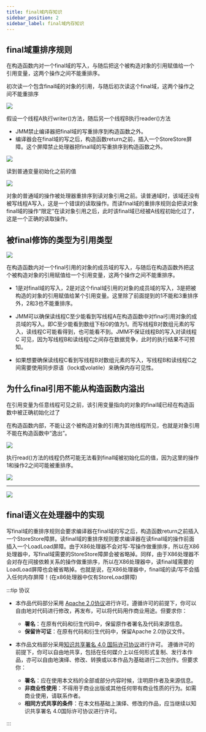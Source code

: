 ```yaml
---
title: final域内存知识
sidebar_position: 2
sidebar_label: final域内存知识
---
```



## final域重排序规则

在构造函数内对一个final域的写入，与随后把这个被构造对象的引用赋值给一个引用变量，这两个操作之间不能重排序。

初次读一个包含final域的对象的引用，与随后初次读这个final域，这两个操作之间不能重排序

![](https://s2.loli.net/2023/07/15/Da4P5Cl7dFgKYen.png)

假设一个线程A执行writer()方法，随后另一个线程B执行reader()方法

* JMM禁止编译器把final域的写重排序到构造函数之外。
* 编译器会在final域的写之后，构造函数return之前，插入一个StoreStore屏障。这个屏障禁止处理器把final域的写重排序到构造函数之外。

![](https://s2.loli.net/2023/07/15/Sh4OgLmT1iNGFCf.png)

读到普通变量初始化之前的值

![](https://s2.loli.net/2023/07/15/k96DUOV1gT4Ftso.png)

对象的普通域的操作被处理器重排序到读对象引用之前。读普通域时，该域还没有被写线程A写入，这是一个错误的读取操作。而读final域的重排序规则会把读对象final域的操作“限定”在读对象引用之后，此时该final域已经被A线程初始化过了，这是一个正确的读取操作。

## 被final修饰的类型为引用类型

![](https://s2.loli.net/2023/07/15/TLzvsetCf178j59.png)

在构造函数内对一个final引用的对象的成员域的写入，与随后在构造函数外把这个被构造对象的引用赋值给一个引用变量，这两个操作之间不能重排序。

* 1是对final域的写入，2是对这个final域引用的对象的成员域的写入，3是把被构造的对象的引用赋值给某个引用变量。这里除了前面提到的1不能和3重排序外，2和3也不能重排序。

* JMM可以确保读线程C至少能看到写线程A在构造函数中对final引用对象的成员域的写入。即C至少能看到数组下标0的值为1。而写线程B对数组元素的写入，读线程C可能看得到，也可能看不到。JMM不保证线程B的写入对读线程C
  可见，因为写线程B和读线程C之间存在数据竞争，此时的执行结果不可预知。

* 如果想要确保读线程C看到写线程B对数组元素的写入，写线程B和读线程C之间需要使用同步原语（lock或volatile）来确保内存可见性。

## 为什么final引用不能从构造函数内溢出

在引用变量为任意线程可见之前，该引用变量指向的对象的final域已经在构造函数中被正确初始化过了

在构造函数内部，不能让这个被构造对象的引用为其他线程所见，也就是对象引用不能在构造函数中“逸出”。

![](https://s2.loli.net/2023/07/15/iKW2PU6vFrCqVT9.png)

执行read()方法的线程仍然可能无法看到final域被初始化后的值，因为这里的操作1和操作2之间可能被重排序。

![](https://s2.loli.net/2023/07/15/w8cFmhtjfQYyk49.png)

***

![](https://s2.loli.net/2023/07/15/H7jnLcbMDz2WUhi.png)

## final语义在处理器中的实现

写final域的重排序规则会要求编译器在final域的写之后，构造函数return之前插入一个StoreStore障屏。读final域的重排序规则要求编译器在读final域的操作前面插入一个LoadLoad屏障。由于X86处理器不会对写-写操作做重排序，所以在X86处理器中，写final域需要的StoreStore障屏会被省略掉。同样，由于X86处理器不会对存在间接依赖关系的操作做重排序，所以在X86处理器中，读final域需要的LoadLoad屏障也会被省略掉。也就是说，在X86处理器中，final域的读/写不会插入任何内存屏障！(在x86处理器中仅有StoreLoad屏障)

:::tip 协议

- 本作品代码部分采用 [Apache 2.0协议](https://www.apache.org/licenses/LICENSE-2.0)进行许可。遵循许可的前提下，你可以自由地对代码进行修改，再发布，可以将代码用作商业用途。但要求你：
  - **署名**：在原有代码和衍生代码中，保留原作者署名及代码来源信息。
  - **保留许可证**：在原有代码和衍生代码中，保留Apache 2.0协议文件。

- 本作品文档部分采用[知识共享署名 4.0 国际许可协议](http://creativecommons.org/licenses/by/4.0/)进行许可。 遵循许可的前提下，你可以自由地共享，包括在任何媒介上以任何形式复制、发行本作品，亦可以自由地演绎、修改、转换或以本作品为基础进行二次创作。但要求你：
  - **署名**：应在使用本文档的全部或部分内容时候，注明原作者及来源信息。
  - **非商业性使用**：不得用于商业出版或其他任何带有商业性质的行为。如需商业使用，请联系作者。
  - **相同方式共享的条件**：在本文档基础上演绎、修改的作品，应当继续以知识共享署名 4.0国际许可协议进行许可。

:::